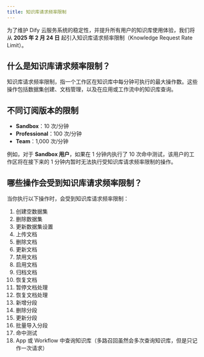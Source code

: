 ```yaml
---
title: 知识库请求频率限制
---
```


为了维护 Dify 云服务系统的稳定性，并提升所有用户的知识库使用体验，我们将从 **2025 年 2 月 24 日** 起引入知识库请求频率限制（Knowledge Request Rate Limit）。

## 什么是知识库请求频率限制？

知识库请求频率限制，指一个工作区在知识库中每分钟可执行的最大操作数。这些操作包括数据集创建、文档管理，以及在应用或工作流中的知识库查询。

## 不同订阅版本的限制

-   **Sandbox**：10 次/分钟
-   **Professional**：100 次/分钟
-   **Team**：1,000 次/分钟

例如，对于 **Sandbox 用户**，如果在 1 分钟内执行了 10 次命中测试，该用户的工作区将在接下来的 1 分钟内暂时无法执行受知识库请求频率限制的操作。

## 哪些操作会受到知识库请求频率限制？

当你执行以下操作时，会受到知识库请求频率限制：

1.  创建空数据集
2.  删除数据集
3.  更新数据集设置
4.  上传文档
5.  删除文档
6.  更新文档
7.  禁用文档
8.  启用文档
9.  归档文档
10. 恢复文档
11. 暂停文档处理
12. 恢复文档处理
13. 新增分段
14. 删除分段
15. 更新分段
16. 批量导入分段
17. 命中测试
18. App 或 Workflow 中查询知识库（多路召回虽然会多次查询知识库，但是只记作一次请求）
